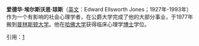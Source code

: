 {{expand|time=2007-10-06T14:57:55Z}}
'''爱德华·埃尔斯沃思·琼斯'''（[[英語|英文]]：Edward Ellsworth Jones；1927年-1993年） 作为一个有影响的社会心理学者，在公爵大学完成了他的大部分事业，于1977年搬到[[普林斯顿大学|普林斯顿大学]]。他在[[哈佛大学|哈佛大学]]获得临床心理学[[博士|博士]]学位。


引用：[http://www.answers.com/topic/edward-e-jones] {{Wayback|url=http://www.answers.com/topic/edward-e-jones |date=20090304003809 }}{{Authority control}}